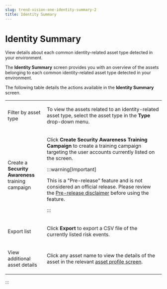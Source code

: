 ```yaml
---
slug: trend-vision-one-identity-summary-2
title: Identity Summary
---
```

# Identity Summary

View details about each common identity-related asset type detected in your environment.

The **Identity Summary** screen provides you with an overview of the assets belonging to each common identity-related asset type detected in your environment.

The following table details the actions available in the **Identity Summary** screen.

<table>
<colgroup>
<col style="width: 25%" />
<col style="width: 75%" />
</colgroup>
<tbody>
<tr>
<td><p>Filter by asset type</p></td>
<td><p>To view the assets related to an identity-related asset type, select the asset type in the <strong>Type</strong> drop-down menu.</p></td>
</tr>
<tr>
<td><p>Create a <strong>Security Awareness</strong> training campaign</p></td>
<td><p>Click <strong>Create <strong>Security Awareness</strong> Training Campaign</strong> to create a training campaign targeting the user accounts currently listed on the screen.</p>


:::warning[Important]

<p>This is a "Pre-release" feature and is not considered an official release. Please review the <a href="trend-vision-one-pre-release-disclaimer">Pre-release disclaimer</a> before using the feature.</p>


:::

</td>
</tr>
<tr>
<td><p>Export list</p></td>
<td><p>Click <strong>Export</strong> to export a CSV file of the currently listed risk events.</p></td>
</tr>
<tr>
<td><p>View additional asset details</p></td>
<td><p>Click any asset name to view the details of the asset in the relevant <a href="trend-vision-one-asset-profile-screens">asset profile screen</a>.</p></td>
</tr>
</tbody>
</table>
:::
